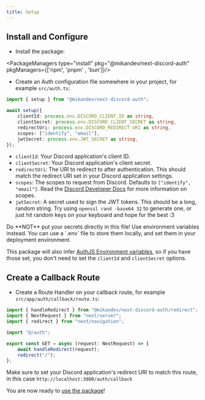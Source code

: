 ```yaml
---
title: Setup
---
```


## Install and Configure

- Install the package:

<PackageManagers type="install" pkg="@mikandev/next-discord-auth" pkgManagers={['npm', 'pnpm' , 'bun']}/>

- Create an Auth configuration file somewhere in your project, for example `src/auth.ts`:

```ts
import { setup } from "@mikandev/next-discord-auth";

await setup({
	clientId: process.env.DISCORD_CLIENT_ID as string,
	clientSecret: process.env.DISCORD_CLIENT_SECRET as string,
	redirectUri: process.env.DISCORD_REDIRECT_URI as string,
	scopes: ["identify", "email"],
	jwtSecret: process.env.JWT_SECRET as string,
});
```
- `clientId`: Your Discord application's client ID.
- `clientSecret`: Your Discord application's client secret.
- `redirectUri`: The URI to redirect to after authentication. This should match the redirect URI set in your Discord application settings.
- `scopes`: The scopes to request from Discord. Defaults to `["identify", "email"]`. Read the [Discord Developer Docs](https://discord.com/developers/docs/topics/oauth2) for more information on scopes.
- `jwtSecret`: A secret used to sign the JWT tokens. This should be a long, random string. Try using `openssl rand -base64 32` to generate one, or just hit random keys on your keyboard and hope for the best :3

<Aside type="danger">Do **NOT** put your secrets directly in this file! Use environment variables instead. You can use a `.env` file to store them locally, and set them in your deployment environment.</Aside>

This package will also infer [AuthJS Environment variables](https://authjs.dev/getting-started/providers/discord#environment-variables), so if you have those set, you don't need to set the `clientId` and `clientSecret` options.

## Create a Callback Route
- Create a Route Handler on your callback route, for example `src/app/auth/callback/route.ts`:

```ts
import { handleRedirect } from "@mikandev/next-discord-auth/redirect";
import { NextRequest } from "next/server";
import { redirect } from "next/navigation";

import "@/auth";

export const GET = async (request: NextRequest) => {
	await handleRedirect(request);
	redirect("/");
};
```
Make sure to set your Discord application's redirect URI to match this route, in this case `http://localhost:3000/auth/callback`

You are now ready to [use the package](/solutions/developers/next-discord-auth/usage)!